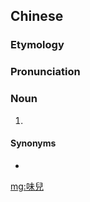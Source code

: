 {{also|味儿}}
==Chinese==
{{zh-forms|s=味儿}}

===Etymology===
{{zh-compound|味|兒|[[taste]], [[flavour]]|''diminutive suffix''}}

===Pronunciation===
{{zh-pron
|m=wèir
|cat=n
}}

===Noun===
{{zh-noun}}

# {{zh-erhua form of}}

====Synonyms====
* {{zh-l|味道}}

[[mg:味兒]]